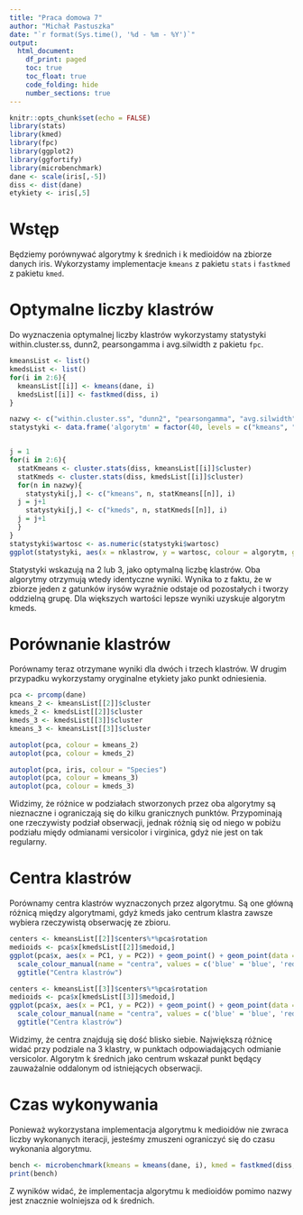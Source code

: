 ```yaml
---
title: "Praca domowa 7"
author: "Michał Pastuszka"
date: "`r format(Sys.time(), '%d - %m - %Y')`"
output:
  html_document:
    df_print: paged
    toc: true
    toc_float: true
    code_folding: hide
    number_sections: true
---
```


```r
knitr::opts_chunk$set(echo = FALSE)
library(stats)
library(kmed)
library(fpc)
library(ggplot2)
library(ggfortify)
library(microbenchmark)
dane <- scale(iris[,-5])
diss <- dist(dane)
etykiety <- iris[,5]
```

# Wstęp

Będziemy porównywać algorytmy k średnich i k medioidów na zbiorze danych iris. Wykorzystamy implementacje `kmeans` z pakietu `stats` i `fastkmed` z pakietu `kmed`.

# Optymalne liczby klastrów

Do wyznaczenia optymalnej liczby klastrów wykorzystamy statystyki within.cluster.ss, dunn2, pearsongamma i avg.silwidth z pakietu `fpc`.

```r
kmeansList <- list()
kmedsList <- list()
for(i in 2:6){
  kmeansList[[i]] <- kmeans(dane, i)
  kmedsList[[i]] <- fastkmed(diss, i)
}

nazwy <- c("within.cluster.ss", "dunn2", "pearsongamma", "avg.silwidth")
statystyki <- data.frame('algorytm' = factor(40, levels = c("kmeans", "kmeds")), 'statystyka' = factor(40, levels = nazwy), 'wartosc' = double(40), 'nklastrow' = integer(40))


j = 1
for(i in 2:6){
  statKmeans <- cluster.stats(diss, kmeansList[[i]]$cluster)
  statKmeds <- cluster.stats(diss, kmedsList[[i]]$cluster)
  for(n in nazwy){
    statystyki[j,] <- c("kmeans", n, statKmeans[[n]], i)
  j = j+1
    statystyki[j,] <- c("kmeds", n, statKmeds[[n]], i)
  j = j+1
  }
}
statystyki$wartosc <- as.numeric(statystyki$wartosc)
ggplot(statystyki, aes(x = nklastrow, y = wartosc, colour = algorytm, group = algorytm)) + facet_wrap(~statystyka, scales = "free_y") + geom_path() + labs(title = "Statystyki porównawcze dla różnej liczby klastrów", x = "liczba klastrów", y = "wartość")
```

Statystyki wskazują na 2 lub 3, jako optymalną liczbę klastrów. Oba algorytmy otrzymują wtedy identyczne wyniki. Wynika to z faktu, że w zbiorze jeden z gatunków irysów wyraźnie odstaje od pozostałych i tworzy oddzielną grupę. Dla większych wartości lepsze wyniki uzyskuje algorytm kmeds.

# Porównanie klastrów

Porównamy teraz otrzymane wyniki dla dwóch i trzech klastrów. W drugim przypadku wykorzystamy oryginalne etykiety jako punkt odniesienia.

```r
pca <- prcomp(dane)
kmeans_2 <- kmeansList[[2]]$cluster
kmeds_2 <- kmedsList[[2]]$cluster
kmeds_3 <- kmedsList[[3]]$cluster
kmeans_3 <- kmeansList[[3]]$cluster

autoplot(pca, colour = kmeans_2)
autoplot(pca, colour = kmeds_2)
```

```r
autoplot(pca, iris, colour = "Species")
autoplot(pca, colour = kmeans_3)
autoplot(pca, colour = kmeds_3)
```

Widzimy, że różnice w podziałach stworzonych przez oba algorytmy są nieznaczne i ograniczają się do kilku granicznych punktów. Przypominają one rzeczywisty podział obserwacji, jednak różnią się od niego w pobiżu podziału międy odmianami versicolor i virginica, gdyż nie jest on tak regularny.

# Centra klastrów

Porównamy centra klastrów wyznaczonych przez algorytmu. Są one główną różnicą między algorytmami, gdyż kmeds jako centrum klastra zawsze wybiera rzeczywistą obserwację ze zbioru.

```r
centers <- kmeansList[[2]]$centers%*%pca$rotation
medioids <- pca$x[kmedsList[[2]]$medoid,]
ggplot(pca$x, aes(x = PC1, y = PC2)) + geom_point() + geom_point(data = centers, aes(x = PC1, y = PC2, colour = "red"), shape = 15, size = 3, alpha = 0.5) + geom_point(data = medioids, aes(x = PC1, y = PC2, colour = "blue"), shape = 15, size = 3, alpha = 0.5) + 
  scale_colour_manual(name = "centra", values = c('blue' = 'blue', 'red' = 'red'),  labels = c('kmed', 'kmeans')) +
  ggtitle("Centra klastrów")
```

```r
centers <- kmeansList[[3]]$centers%*%pca$rotation
medioids <- pca$x[kmedsList[[3]]$medoid,]
ggplot(pca$x, aes(x = PC1, y = PC2)) + geom_point() + geom_point(data = centers, aes(x = PC1, y = PC2, colour = "red"), shape = 15, size = 3, alpha = 0.5) + geom_point(data = medioids, aes(x = PC1, y = PC2, colour = "blue"), shape = 15, size = 3, alpha = 0.5) + 
  scale_colour_manual(name = "centra", values = c('blue' = 'blue', 'red' = 'red'),  labels = c('kmed', 'kmeans')) +
  ggtitle("Centra klastrów")
```
Widzimy, że centra znajdują się dość blisko siebie. Największą różnicę widać przy podziale na 3 klastry, w punktach odpowiadających odmianie versicolor. Algorytm k średnich jako centrum wskazał punkt będący zauważalnie oddalonym od istniejących obserwacji.

# Czas wykonywania

Ponieważ wykorzystana implementacja algorytmu k medioidów nie zwraca liczby wykonanych iteracji, jesteśmy zmuszeni ograniczyć się do czasu wykonania algorytmu.

```r
bench <- microbenchmark(kmeans = kmeans(dane, i), kmed = fastkmed(diss, i))
print(bench)
```

Z wyników widać, że implementacja algorytmu k medioidów pomimo nazwy jest znacznie wolniejsza od k średnich.